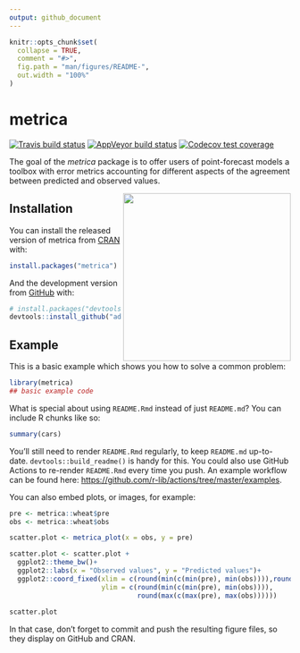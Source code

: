 ```yaml
---
output: github_document
---
```


<!-- README.md is generated from README.Rmd. Please edit that file -->

```r
knitr::opts_chunk$set(
  collapse = TRUE,
  comment = "#>",
  fig.path = "man/figures/README-",
  out.width = "100%"
)
```

# metrica

<!-- badges: start -->
[![Travis build status](https://travis-ci.com/adriancorrendo/metrica.svg?branch=master)](https://app.travis-ci.com/github/adriancorrendo/metrica)
[![AppVeyor build status](https://ci.appveyor.com/api/projects/status/github/adriancorrendo/metrica?branch=master&svg=true)](https://ci.appveyor.com/project/adriancorrendo/metrica)
[![Codecov test coverage](https://codecov.io/gh/adriancorrendo/metrica/branch/master/graph/badge.svg)](https://codecov.io/gh/adriancorrendo/metrica?branch=master)
<!-- badges: end -->

The goal of the *metrica* package is to offer users of point-forecast models a toolbox with error metrics accounting for different aspects of the agreement between predicted and observed values.

<img src="man/figures/metrica_logo.png" height="300" align="right"/>

## Installation

You can install the released version of metrica from [CRAN](https://CRAN.R-project.org) with:

``` r
install.packages("metrica")
```

And the development version from [GitHub](https://github.com/) with:

``` r
# install.packages("devtools")
devtools::install_github("adriancorrendo/metrica")
```
## Example

This is a basic example which shows you how to solve a common problem:

```r
library(metrica)
## basic example code
```

What is special about using `README.Rmd` instead of just `README.md`? You can include R chunks like so:

```r
summary(cars)
```

You'll still need to render `README.Rmd` regularly, to keep `README.md` up-to-date. `devtools::build_readme()` is handy for this. You could also use GitHub Actions to re-render `README.Rmd` every time you push. An example workflow can be found here: <https://github.com/r-lib/actions/tree/master/examples>.

You can also embed plots, or images, for example:

```r
pre <- metrica::wheat$pre
obs <- metrica::wheat$obs

scatter.plot <- metrica_plot(x = obs, y = pre)

scatter.plot <- scatter.plot +
  ggplot2::theme_bw()+
  ggplot2::labs(x = "Observed values", y = "Predicted values")+
  ggplot2::coord_fixed(xlim = c(round(min(c(min(pre), min(obs)))),round(max(c(max(pre), max(obs))))),
                       ylim = c(round(min(c(min(pre), min(obs)))),
                                round(max(c(max(pre), max(obs))))))
  
scatter.plot

```

In that case, don't forget to commit and push the resulting figure files, so they display on GitHub and CRAN.
